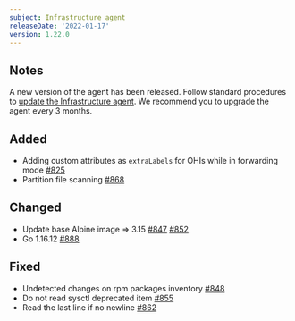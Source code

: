 ```yaml
---
subject: Infrastructure agent
releaseDate: '2022-01-17'
version: 1.22.0
---
```


## Notes

A new version of the agent has been released. Follow standard procedures to [update the Infrastructure agent](/docs/infrastructure/install-configure-manage-infrastructure/update-or-uninstall/update-infrastructure-agent).
We recommend you to upgrade the agent every 3 months.

## Added

* Adding custom attributes as `extraLabels` for OHIs while in forwarding mode [#825](https://github.com/newrelic/infrastructure-agent/pull/825)
* Partition file scanning [#868](https://github.com/newrelic/infrastructure-agent/pull/868)

## Changed

* Update base Alpine image => 3.15 [#847](https://github.com/newrelic/infrastructure-agent/pull/847) [#852](https://github.com/newrelic/infrastructure-agent/pull/852)
* Go 1.16.12 [#888](https://github.com/newrelic/infrastructure-agent/pull/888)

## Fixed

* Undetected changes on rpm packages inventory [#848](https://github.com/newrelic/infrastructure-agent/pull/848)
* Do not read sysctl deprecated item [#855](https://github.com/newrelic/infrastructure-agent/pull/855)
* Read the last line if no newline [#862](https://github.com/newrelic/infrastructure-agent/pull/862)
